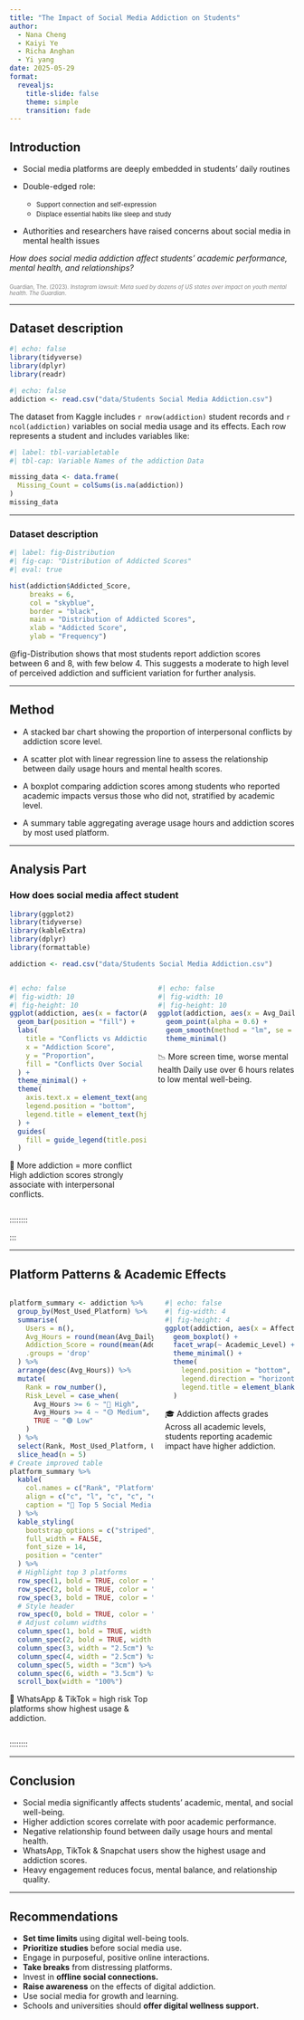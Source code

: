 ```yaml
---
title: "The Impact of Social Media Addiction on Students"
author:
  - Nana Cheng
  - Kaiyi Ye
  - Richa Anghan
  - Yi yang
date: 2025-05-29
format:
  revealjs:
    title-slide: false
    theme: simple
    transition: fade
---
```


## Introduction

-   Social media platforms are deeply embedded in students’ daily routines

-   Double-edged role:

    -   [Support connection and self-expression]{style="font-size: 0.8em;"}
    -   [Displace essential habits like sleep and study]{style="font-size: 0.8em;"}

- Authorities and researchers have raised concerns about social media in mental health issues  
  
::: fragment
*How does social media addiction affect students’ academic performance, mental health, and relationships?*
:::

<div style="font-size: 0.7em; color: gray; margin-top: 2em;">
Guardian, The. (2023). <i>Instagram lawsuit: Meta sued by dozens of US states over impact on youth mental health</i>. <i>The Guardian</i>.
</div>
------------------------------------------------------------------------

## Dataset description

```r
#| echo: false
library(tidyverse)
library(dplyr)
library(readr)
```

```r
#| echo: false
addiction <- read.csv("data/Students Social Media Addiction.csv")
```

The dataset from Kaggle includes `r nrow(addiction)` student records and `r ncol(addiction)` variables on social media usage and its effects. Each row represents a student and includes variables like:

```r
#| label: tbl-variabletable
#| tbl-cap: Variable Names of the addiction Data

missing_data <- data.frame(
  Missing_Count = colSums(is.na(addiction))
)
missing_data
```

------------------------------------------------------------------------

### Dataset description

```r
#| label: fig-Distribution
#| fig-cap: "Distribution of Addicted Scores"
#| eval: true

hist(addiction$Addicted_Score,
     breaks = 6,
     col = "skyblue",
     border = "black",
     main = "Distribution of Addicted Scores",
     xlab = "Addicted Score",
     ylab = "Frequency")
```

::: fragment
@fig-Distribution shows that most students report addiction scores between 6 and 8, with few below 4. This suggests a moderate to high level of perceived addiction and sufficient variation for further analysis.
:::

------------------------------------------------------------------------

## Method

-   A stacked bar chart showing the proportion of interpersonal conflicts by addiction score level.

-   A scatter plot with linear regression line to assess the relationship between daily usage hours and mental health scores.

-   A boxplot comparing addiction scores among students who reported academic impacts versus those who did not, stratified by academic level.

-   A summary table aggregating average usage hours and addiction scores by most used platform.

------------------------------------------------------------------------

## Analysis Part

### How does social media affect student

```r
library(ggplot2)
library(tidyverse)
library(kableExtra)
library(dplyr)
library(formattable)


```

```r
addiction <- read.csv("data/Students Social Media Addiction.csv")
```

:::::::: columns
:::: {.column width="33%"}
```r
#| echo: false
#| fig-width: 10
#| fig-height: 10
ggplot(addiction, aes(x = factor(Addicted_Score), fill = factor(Conflicts_Over_Social_Media))) +
  geom_bar(position = "fill") +
  labs(
    title = "Conflicts vs Addiction",
    x = "Addiction Score",
    y = "Proportion",
    fill = "Conflicts Over Social Media"
  ) +
  theme_minimal() +
  theme(
    axis.text.x = element_text(angle = 45, hjust = 1),
    legend.position = "bottom",              
    legend.title = element_text(hjust = 0.5) 
  ) +
  guides(
    fill = guide_legend(title.position = "top", title.hjust = 0.5)  
  )

```

::: fragment
🧱 More addiction = more conflict High addiction scores strongly associate with interpersonal conflicts.
:::
::::

:::: {.column width="33%"}
```r

#| echo: false
#| fig-width: 10
#| fig-height: 10
ggplot(addiction, aes(x = Avg_Daily_Usage_Hours, y = Mental_Health_Score)) +
  geom_point(alpha = 0.6) +
  geom_smooth(method = "lm", se = FALSE) +
  theme_minimal()
```

::: fragment
📉 More screen time, worse mental health Daily use over 6 hours relates to low mental well-being.
:::
::::

:::
::::::::

:::

------------------------------------------------------------------------

## Platform Patterns & Academic Effects

:::::::: columns
:::: {.column width="40%"}
```r
platform_summary <- addiction %>%
  group_by(Most_Used_Platform) %>%
  summarise(
    Users = n(),
    Avg_Hours = round(mean(Avg_Daily_Usage_Hours, na.rm = TRUE), 1),
    Addiction_Score = round(mean(Addicted_Score, na.rm = TRUE), 1),
    .groups = 'drop'
  ) %>%
  arrange(desc(Avg_Hours)) %>%
  mutate(
    Rank = row_number(),
    Risk_Level = case_when(
      Avg_Hours >= 6 ~ "🔴 High",
      Avg_Hours >= 4 ~ "🟡 Medium", 
      TRUE ~ "🟢 Low"
    )
  ) %>%
  select(Rank, Most_Used_Platform, Users, Avg_Hours, Addiction_Score, Risk_Level) %>%
  slice_head(n = 5)
# Create improved table
platform_summary %>%
  kable(
    col.names = c("Rank", "Platform", "Users", "Daily Hours", "Addiction Score", "Risk Level"),
    align = c("c", "l", "c", "c", "c", "c"),
    caption = "📱 Top 5 Social Media Platforms by Daily Usage"
  ) %>%
  kable_styling(
    bootstrap_options = c("striped", "hover", "condensed", "responsive"),
    full_width = FALSE,
    font_size = 14,
    position = "center"
  ) %>%
  # Highlight top 3 platforms
  row_spec(1, bold = TRUE, color = "white", background = "#e74c3c") %>%
  row_spec(2, bold = TRUE, color = "white", background = "#f39c12") %>%
  row_spec(3, bold = TRUE, color = "white", background = "#f1c40f") %>%
  # Style header
  row_spec(0, bold = TRUE, color = "white", background = "#34495e", font_size = 16) %>%
  # Adjust column widths
  column_spec(1, bold = TRUE, width = "1.5cm") %>%
  column_spec(2, bold = TRUE, width = "4.5cm") %>%
  column_spec(3, width = "2.5cm") %>%
  column_spec(4, width = "2.5cm") %>%
  column_spec(5, width = "3cm") %>%
  column_spec(6, width = "3.5cm") %>% 
  scroll_box(width = "100%")


```

::: fragment
📱 WhatsApp & TikTok = high risk Top platforms show highest usage & addiction.
:::
::::

:::: {.column width="35%"}
```r
#| echo: false
#| fig-width: 4
#| fig-height: 4
ggplot(addiction, aes(x = Affects_Academic_Performance, y = Addicted_Score, fill = Affects_Academic_Performance)) +
  geom_boxplot() +
  facet_wrap(~ Academic_Level) +
  theme_minimal() +
  theme(
    legend.position = "bottom",        
    legend.direction = "horizontal",  
    legend.title = element_blank()    
  )

```

::: fragment
🎓 Addiction affects grades Across all academic levels, students reporting academic impact have higher addiction.
:::
::::


:::
::::::::

------------------------------------------------------------------------

## Conclusion

-   Social media significantly affects students' academic, mental, and social well-being.
-   Higher addiction scores correlate with poor academic performance.
-   Negative relationship found between daily usage hours and mental health.
-   WhatsApp, TikTok & Snapchat users show the highest usage and addiction scores.
-   Heavy engagement reduces focus, mental balance, and relationship quality.

------------------------------------------------------------------------

## Recommendations

-   **Set time limits** using digital well-being tools.
-   **Prioritize studies** before social media use.
-   Engage in purposeful, positive online interactions.
-   **Take breaks** from distressing platforms.
-   Invest in **offline social connections.**
-   **Raise awareness** on the effects of digital addiction.
-   Use social media for growth and learning.
-   Schools and universities should **offer digital wellness support.**
